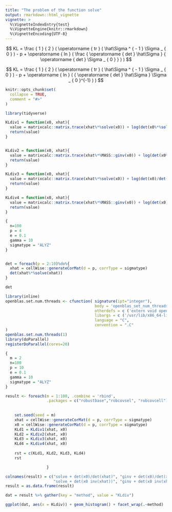 ```yaml
---
title: "The problem of the function solve"
output: rmarkdown::html_vignette
vignette: >
  %\VignetteIndexEntry{test}
  %\VignetteEngine{knitr::rmarkdown}
  %\VignetteEncoding{UTF-8}
---
```


$$
KL = \frac { 1 } { 2 } ( \operatorname { tr } ( \hat\Sigma  ^ { - 1 } \Sigma _ { 0 } ) - p + \operatorname { ln } ( \frac { \operatorname { det } \hat\Sigma } { \operatorname { det } \Sigma _ { 0 } } ) )
$$

$$
KL = \frac { 1 } { 2 } ( \operatorname { tr } ( \hat\Sigma  ^ { - 1 } \Sigma _ { 0 } ) - p + \operatorname { ln } ( { \operatorname { det } \hat\Sigma }  \Sigma _ { 0 }^{-1}  ) )
$$



```r
knitr::opts_chunk$set(
  collapse = TRUE,
  comment = "#>"
)

library(tidyverse)
```

```r
KLdiv1 = function(x0, xhat){
  value = matrixcalc::matrix.trace(xhat%*%solve(x0)) + log(det(x0%*%solve(xhat))) - dim(x0)[1]
  return(value)
}


KLdiv2 = function(x0, xhat){
  value = matrixcalc::matrix.trace(xhat%*%MASS::ginv(x0)) + log(det(x0%*%MASS::ginv(xhat))) - dim(x0)[1]
  return(value)
}

KLdiv3 = function(x0, xhat){
  value = matrixcalc::matrix.trace(xhat%*%solve(x0)) + log(det(x0)/det(xhat)) - dim(x0)[1]
  return(value)
}

KLdiv4 = function(x0, xhat){
  value = matrixcalc::matrix.trace(xhat%*%MASS::ginv(x0)) + log(det(x0)/det(xhat)) - dim(x0)[1]
  return(value)
}


```


```r
{
  n=100
  p = 4
  e = 0.1
  gamma = 10
  sigmatype = "ALYZ"
}


det = foreach(p = 2:10)%do%{
  xhat = cellWise::generateCorMat(d = p, corrType = sigmatype) 
  det(xhat%*%solve(xhat))
}

det
```



```r
library(inline)
openblas.set.num.threads <- cfunction( signature(ipt="integer"),
                                       body = 'openblas_set_num_threads(*ipt);',
                                       otherdefs = c ('extern void openblas_set_num_threads(int);'),
                                       libargs = c ('/usr/lib/x86_64-linux-gnu/openblas-pthread/libblas.so'),
                                       language = "C",
                                       convention = ".C"
)
openblas.set.num.threads(1)
library(doParallel)
registerDoParallel(cores=20)
```


```r

{
  m = 2
  n=100
  p = 10
  e = 0.1
  gamma = 10
  sigmatype = "ALYZ"
}

result <- foreach(m = 1:100, .combine = 'rbind',
                  .packages = c("robustbase","robcovsel", "robcovcell"))%dopar% {
    
                    
    set.seed(seed = m)
    xhat = cellWise::generateCorMat(d = p, corrType = sigmatype)
    x0 = cellWise::generateCorMat(d = p, corrType = sigmatype)
    KLd1 = KLdiv1(xhat, x0)
    KLd2 = KLdiv2(xhat, x0)
    KLd3 = KLdiv3(xhat, x0)
    KLd4 = KLdiv4(xhat, x0)
    
    rst = c(KLd1, KLd2, KLd3, KLd4)
    rst

                  }
```


```r
colnames(result) = c("solve + det(x0)/det(xhat)", "ginv + det(x0)/det(xhat)", 
                     "solve + det(x0 inv(xhat))", "ginv + det(x0 inv(xhat))")
result = as.data.frame(result)

dat = result %>% gather(key = "method", value = "KLdiv")

ggplot(dat, aes(x = KLdiv)) + geom_histogram() + facet_wrap(.~method)

```

